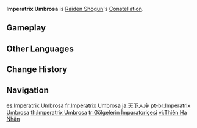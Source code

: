 {{Constellation Overview Infobox
|title     = Imperatrix Umbrosa
|character = Raiden Shogun
|meaning   = Shadow Empress
}}
'''Imperatrix Umbrosa''' is [[Raiden Shogun]]'s [[Constellation]].

==Gameplay==
{{Constellation Table|Raiden Shogun}}

==Other Languages==
{{Other Languages
|en       = Imperatrix Umbrosa
|en_lang  = la
|en_tl    = Shadow Empress
|zhs      = 天下人座
|zhs_rm   = Tiānxià Rén Zuò
|zht      = 天下人座
|zht_rm   = Tiānxià Rén Zuò
|zh_tl    = Overlord Constellation{{Sino|zh|ja}}
|ja       = 天下人座
|ja_rm    = Tenkabito-za
|ja_tl    = Overlord Constellation
|ja_note  = Tenkabito (or tenkanin) referred specifically to the person with the highest level of control over Japan during the Sengoku and early Edo periods— often a shogun.
|ko       = 천하인자리
|ko_rm    = Cheonhain-jari
|ko_tl    = Overlord Constellation{{Sino|ko|ja}}
|es       = Imperatrix Umbrosa
|fr       = Imperatrix Umbrosa
|ru       = Бренный Мир
|ru_tl    = Mortal World
|th       = Imperatrix Umbrosa
|vi       = {{tt|Cung|宮}} {{tt|Thiên Hạ Nhân|天下人}}
|vi_tl    = Overlord Constellation{{Sino|vi|ja|part=1}}
|de       = Imperatrix Umbrosa
|id       = Imperatrix Umbrosa
|pt       = Imperatrix Umbrosa
|tr       = Gölgelerin İmparatoriçesi
|tr_tl    = Empress of Shadows
|it       = Imperatrix Umbrosa
}}

==Change History==
{{Change History|2.1}}

==Navigation==
{{Constellation Navbox}}

[[es:Imperatrix Umbrosa]]
[[fr:Imperatrix Umbrosa]]
[[ja:天下人座]]
[[pt-br:Imperatrix Umbrosa]]
[[th:Imperatrix Umbrosa]]
[[tr:Gölgelerin İmparatoriçesi]]
[[vi:Thiên Hạ Nhân]]
